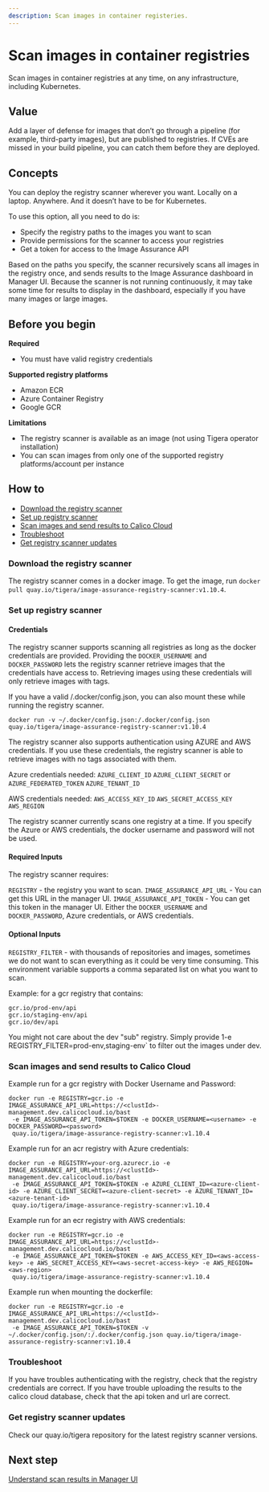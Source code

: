 ```yaml
---
description: Scan images in container registeries.
---
```


# Scan images in container registries

Scan images in container registries at any time, on any infrastructure, including Kubernetes.

## Value

Add a layer of defense for images that don’t go through a pipeline (for example, third-party images), but are published to registries. If CVEs are missed in your build pipeline, you can catch them before they are deployed.

## Concepts

You can deploy the registry scanner wherever you want. Locally on a laptop. Anywhere. And it doesn’t have to be for Kubernetes.

To use this option, all you need to do is:
- Specify the registry paths to the images you want to scan
- Provide permissions for the scanner to access your registries
- Get a token for access to the Image Assurance API

Based on the paths you specify, the scanner recursively scans all images in the registry once, and sends results to the Image Assurance dashboard in Manager UI. Because the scanner is not running continuously, it may take some time for results to display in the dashboard, especially if you have many images or large images.

## Before you begin

**Required**

- You must have valid registry credentials

**Supported registry platforms**

- Amazon ECR
- Azure Container Registry
- Google GCR 

**Limitations**

- The registry scanner is available as an image (not using Tigera operator installation)
- You can scan images from only one of the supported registry platforms/account per instance

## How to

- [Download the registry scanner](#download-the-registry-scanner)
- [Set up registry scanner](#set-up-registry-credentials)
- [Scan images and send results to Calico Cloud](#scan-images-and-send-results-calico-cloud)
- [Troubleshoot](#troubleshoot)
- [Get registry scanner updates](#get-registry-scanner-updates)

### Download the registry scanner

The registry scanner comes in a docker image. To get the image, run `docker pull quay.io/tigera/image-assurance-registry-scanner:v1.10.4`.

### Set up registry scanner

#### Credentials

The registry scanner supports scanning all registries as long as the docker credentials are provided.
Providing the `DOCKER_USERNAME` and `DOCKER_PASSWORD` lets the registry scanner retrieve images that the credentials have access to. Retrieving images 
using these credentials will only retrieve images with tags.

If you have a valid /.docker/config.json, you can also mount these while running the registry scanner.
```
docker run -v ~/.docker/config.json:/.docker/config.json quay.io/tigera/image-assurance-registry-scanner:v1.10.4
```

The registry scanner also supports authentication using AZURE and AWS credentials. If you use these credentials, the registry scanner is able to
retrieve images with no tags associated with them.

Azure credentials needed:
`AZURE_CLIENT_ID` 
`AZURE_CLIENT_SECRET` or `AZURE_FEDERATED_TOKEN`
`AZURE_TENANT_ID`

AWS credentials needed:
`AWS_ACCESS_KEY_ID`
`AWS_SECRET_ACCESS_KEY`
`AWS_REGION`

The registry scanner currently scans one registry at a time. If you specify the Azure or AWS credentials, the docker username and password will not be used.

#### Required Inputs

The registry scanner requires:
 
`REGISTRY` - the registry you want to scan.
`IMAGE_ASSURANCE_API_URL` - You can get this URL in the manager UI.
`IMAGE_ASSURANCE_API_TOKEN` - You can get this token in the manager UI. 
Either the `DOCKER_USERNAME` and `DOCKER_PASSWORD`, Azure credentials, or AWS credentials. 

#### Optional Inputs 

`REGISTRY_FILTER` - with thousands of repositories and images, sometimes we do not want to scan everything as it could be very time consuming.
This environment variable supports a comma separated list on what you want to scan.

Example: for a gcr registry that contains:
```
gcr.io/prod-env/api
gcr.io/staging-env/api 
gcr.io/dev/api
```
You might not care about the dev "sub" registry. Simply provide 1-e REGISTRY_FILTER=prod-env,staging-env` to filter out the images under dev.

### Scan images and send results to Calico Cloud

Example run for a gcr registry with Docker Username and Password:

```
docker run -e REGISTRY=gcr.io -e IMAGE_ASSURANCE_API_URL=https://<clustId>-management.dev.calicocloud.io/bast
 -e IMAGE_ASSURANCE_API_TOKEN=$TOKEN -e DOCKER_USERNAME=<username> -e DOCKER_PASSWORD=<password>
 quay.io/tigera/image-assurance-registry-scanner:v1.10.4
```

Example run for an acr registry with Azure credentials:

```
docker run -e REGISTRY=your-org.azurecr.io -e IMAGE_ASSURANCE_API_URL=https://<clustId>-management.dev.calicocloud.io/bast
 -e IMAGE_ASSURANCE_API_TOKEN=$TOKEN -e AZURE_CLIENT_ID=<azure-client-id> -e AZURE_CLIENT_SECRET=<azure-client-secret> -e AZURE_TENANT_ID=<azure-tenant-id>
 quay.io/tigera/image-assurance-registry-scanner:v1.10.4
```

Example run for an ecr registry with AWS credentials:

```
docker run -e REGISTRY=gcr.io -e IMAGE_ASSURANCE_API_URL=https://<clustId>-management.dev.calicocloud.io/bast
 -e IMAGE_ASSURANCE_API_TOKEN=$TOKEN -e AWS_ACCESS_KEY_ID=<aws-access-key> -e AWS_SECRET_ACCESS_KEY=<aws-secret-access-key> -e AWS_REGION=<aws-region>
 quay.io/tigera/image-assurance-registry-scanner:v1.10.4
```

Example run when mounting the dockerfile:

```
docker run -e REGISTRY=gcr.io -e IMAGE_ASSURANCE_API_URL=https://<clustId>-management.dev.calicocloud.io/bast
 -e IMAGE_ASSURANCE_API_TOKEN=$TOKEN -v ~/.docker/config.json/:/.docker/config.json quay.io/tigera/image-assurance-registry-scanner:v1.10.4
```

### Troubleshoot

If you have troubles authenticating with the registry, check that the registry credentials are correct.
If you have trouble uploading the results to the calico cloud database, check that the api token and url are correct.

### Get registry scanner updates

Check our quay.io/tigera repository for the latest registry scanner versions.

## Next step

[Understand scan results in Manager UI](../understanding-scan-sresults)